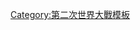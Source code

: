<noinclude>
{{noteTA
|1=zh-cn:澳大利亚; zh-hk:澳洲; zh-tw:澳洲;
}}
</noinclude>{{Campaign
|bodyclass=hlist

|raw_name = Campaignbox Battle for Australia
|name = 澳洲戰役
|battles = 
*{{le|空襲澳洲（1942–43）|Air raids on Australia, 1942–43|空襲澳洲}}
*[[達爾文空襲]]
*{{le|空襲布魯姆|Attack on Broome|布鲁姆}}
*[[珊瑚海海戰|珊瑚海]]
*[[軸心國在澳大利亞水域的軍事活動|澳洲水域]]
*{{le|攻擊傑克遜港|Attack on Sydney Harbour}}
*[[科科達小徑戰役|科科達]]
*{{le|米爾恩灣戰役|Battle of Milne Bay}}
}}<noinclude>
[[Category:第二次世界大戰模板]]
</noinclude>